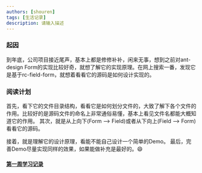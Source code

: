 ```yaml
---
authors: [shouren]
tags: [生活记录]
description: 请输入描述
---
```

### 起因
到年底，公司项目接近尾声，基本上都是修修补补，闲来无事，想到之前对ant-design Form的实现比较好奇，就想了解它的实现原理。在网上搜索一番，发现它是基于rc-field-form，就想着看看它的源码是如何设计实现的。
<!--truncate-->


### 阅读计划

首先，看下它的文件目录结构，看看它是如何划分文件的，大致了解下各个文件的作用。比较好的是源码文件的命名上非常通俗易懂，基本上看见文件名都能大概知道它的作用。
其次，就是从上向下(Form --> Field)或者从下向上(Field --> Form)看看它的源码。

接着，就是理解它的设计原理，看能不能自己设计一个简单的Demo。
最后，完善Demo尽量实现同样的效果，如果能做补充是最好的。:smile:

#### [第一周学习记录](/lifeblog/2022/11/04/第一周学习记录)


